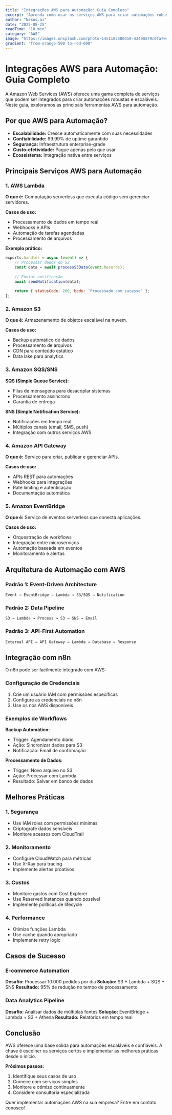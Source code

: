 ```yaml
---
title: "Integrações AWS para Automação: Guia Completo"
excerpt: "Aprenda como usar os serviços AWS para criar automações robustas e escaláveis."
author: "Nexus.ai"
date: "2025-08-25"
readTime: "10 min"
category: "AWS"
image: "https://images.unsplash.com/photo-1451187580459-43490279c0fa?w=1200&h=600&fit=crop&crop=center"
gradient: "from-orange-500 to-red-600"
---
```


# Integrações AWS para Automação: Guia Completo

A Amazon Web Services (AWS) oferece uma gama completa de serviços que podem ser integrados para criar automações robustas e escaláveis. Neste guia, exploramos as principais ferramentas AWS para automação.

## Por que AWS para Automação?

- **Escalabilidade:** Cresce automaticamente com suas necessidades
- **Confiabilidade:** 99.99% de uptime garantido
- **Segurança:** Infraestrutura enterprise-grade
- **Custo-efetividade:** Pague apenas pelo que usar
- **Ecossistema:** Integração nativa entre serviços

## Principais Serviços AWS para Automação

### 1. AWS Lambda

**O que é:** Computação serverless que executa código sem gerenciar servidores.

**Casos de uso:**
- Processamento de dados em tempo real
- Webhooks e APIs
- Automação de tarefas agendadas
- Processamento de arquivos

**Exemplo prático:**
```javascript
exports.handler = async (event) => {
    // Processar dados do S3
    const data = await processS3Data(event.Records);
    
    // Enviar notificação
    await sendNotification(data);
    
    return { statusCode: 200, body: 'Processado com sucesso' };
};
```

### 2. Amazon S3

**O que é:** Armazenamento de objetos escalável na nuvem.

**Casos de uso:**
- Backup automático de dados
- Processamento de arquivos
- CDN para conteúdo estático
- Data lake para analytics

### 3. Amazon SQS/SNS

**SQS (Simple Queue Service):**
- Filas de mensagens para desacoplar sistemas
- Processamento assíncrono
- Garantia de entrega

**SNS (Simple Notification Service):**
- Notificações em tempo real
- Múltiplos canais (email, SMS, push)
- Integração com outros serviços AWS

### 4. Amazon API Gateway

**O que é:** Serviço para criar, publicar e gerenciar APIs.

**Casos de uso:**
- APIs REST para automações
- Webhooks para integrações
- Rate limiting e autenticação
- Documentação automática

### 5. Amazon EventBridge

**O que é:** Serviço de eventos serverless que conecta aplicações.

**Casos de uso:**
- Orquestração de workflows
- Integração entre microserviços
- Automação baseada em eventos
- Monitoramento e alertas

## Arquitetura de Automação com AWS

### Padrão 1: Event-Driven Architecture

```
Event → EventBridge → Lambda → S3/SQS → Notification
```

### Padrão 2: Data Pipeline

```
S3 → Lambda → Process → S3 → SNS → Email
```

### Padrão 3: API-First Automation

```
External API → API Gateway → Lambda → Database → Response
```

## Integração com n8n

O n8n pode ser facilmente integrado com AWS:

### Configuração de Credenciais

1. Crie um usuário IAM com permissões específicas
2. Configure as credenciais no n8n
3. Use os nós AWS disponíveis

### Exemplos de Workflows

**Backup Automático:**
- Trigger: Agendamento diário
- Ação: Sincronizar dados para S3
- Notificação: Email de confirmação

**Processamento de Dados:**
- Trigger: Novo arquivo no S3
- Ação: Processar com Lambda
- Resultado: Salvar em banco de dados

## Melhores Práticas

### 1. Segurança

- Use IAM roles com permissões mínimas
- Criptografe dados sensíveis
- Monitore acessos com CloudTrail

### 2. Monitoramento

- Configure CloudWatch para métricas
- Use X-Ray para tracing
- Implemente alertas proativos

### 3. Custos

- Monitore gastos com Cost Explorer
- Use Reserved Instances quando possível
- Implemente políticas de lifecycle

### 4. Performance

- Otimize funções Lambda
- Use cache quando apropriado
- Implemente retry logic

## Casos de Sucesso

### E-commerce Automation

**Desafio:** Processar 10.000 pedidos por dia
**Solução:** S3 + Lambda + SQS + SNS
**Resultado:** 95% de redução no tempo de processamento

### Data Analytics Pipeline

**Desafio:** Analisar dados de múltiplas fontes
**Solução:** EventBridge + Lambda + S3 + Athena
**Resultado:** Relatórios em tempo real

## Conclusão

AWS oferece uma base sólida para automações escaláveis e confiáveis. A chave é escolher os serviços certos e implementar as melhores práticas desde o início.

**Próximos passos:**
1. Identifique seus casos de uso
2. Comece com serviços simples
3. Monitore e otimize continuamente
4. Considere consultoria especializada

Quer implementar automações AWS na sua empresa? Entre em contato conosco!
